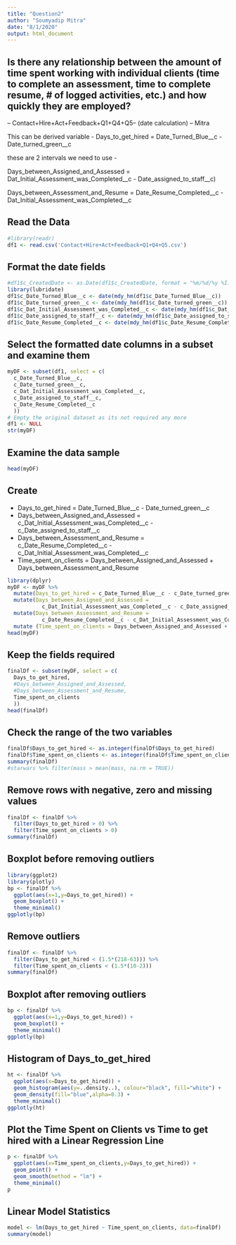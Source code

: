 ---
title: "Question2"
author: "Soumyadip Mitra"
date: "8/1/2020"
output: html_document
---


## Is there any relationship between the amount of time spent working with individual clients (time to complete an assessment, time to complete resume, # of logged activities, etc.) and how quickly they are employed? 
– Contact+Hire+Act+Feedback+Q1+Q4+Q5–
(date calculation) – Mitra

This can be derived variable - 
Days_to_get_hired = Date_Turned_Blue__c - Date_turned_green__c

these are 2 intervals we need to use - 

Days_between_Assigned_and_Assessed = Dat_Initial_Assessment_was_Completed__c - Date_assigned_to_staff__c)

Days_between_Assessment_and_Resume = Date_Resume_Completed__c - Dat_Initial_Assessment_was_Completed__c

## Read the Data
```{r message=FALSE, warning=FALSE}
#library(readr)
df1 <- read.csv('Contact+Hire+Act+Feedback+Q1+Q4+Q5.csv')
```

## Format the date fields
```{r}
#df1$c_CreatedDate <- as.Date(df1$c_CreatedDate, format = "%m/%d/%y %I:%M:%S %p")
library(lubridate)
df1$c_Date_Turned_Blue__c <- date(mdy_hm(df1$c_Date_Turned_Blue__c))
df1$c_Date_turned_green__c <- date(mdy_hm(df1$c_Date_turned_green__c))
df1$c_Dat_Initial_Assessment_was_Completed__c <- date(mdy_hm(df1$c_Dat_Initial_Assessment_was_Completed__c))
df1$c_Date_assigned_to_staff__c <- date(mdy_hm(df1$c_Date_assigned_to_staff__c))
df1$c_Date_Resume_Completed__c <- date(mdy_hm(df1$c_Date_Resume_Completed__c))
```

## Select the formatted date columns in a subset and examine them
```{r}
myDF <- subset(df1, select = c(
  c_Date_Turned_Blue__c,
  c_Date_turned_green__c,
  c_Dat_Initial_Assessment_was_Completed__c,
  c_Date_assigned_to_staff__c,
  c_Date_Resume_Completed__c
  ))
# Empty the original dataset as its not required any more
df1 <- NULL
str(myDF)
```

## Examine the data sample
```{r}
head(myDF)
```


## Create 
- Days_to_get_hired = Date_Turned_Blue__c - Date_turned_green__c
- Days_between_Assigned_and_Assessed = c_Dat_Initial_Assessment_was_Completed__c - c_Date_assigned_to_staff__c
- Days_between_Assessment_and_Resume = c_Date_Resume_Completed__c - c_Dat_Initial_Assessment_was_Completed__c
- Time_spent_on_clients = Days_between_Assigned_and_Assessed + Days_between_Assessment_and_Resume
```{r}
library(dplyr)
myDF <- myDF %>% 
  mutate(Days_to_get_hired = c_Date_Turned_Blue__c - c_Date_turned_green__c) %>%
  mutate(Days_between_Assigned_and_Assessed = 
           c_Dat_Initial_Assessment_was_Completed__c - c_Date_assigned_to_staff__c) %>%
  mutate(Days_between_Assessment_and_Resume = 
           c_Date_Resume_Completed__c - c_Dat_Initial_Assessment_was_Completed__c) %>%
  mutate (Time_spent_on_clients = Days_between_Assigned_and_Assessed + Days_between_Assessment_and_Resume)
head(myDF)
```


## Keep the fields required
```{r}
finalDf <- subset(myDF, select = c(
  Days_to_get_hired,
  #Days_between_Assigned_and_Assessed,
  #Days_between_Assessment_and_Resume,
  Time_spent_on_clients
  ))
head(finalDf)
```


## Check the range of the two variables
```{r}
finalDf$Days_to_get_hired <- as.integer(finalDf$Days_to_get_hired)
finalDf$Time_spent_on_clients <- as.integer(finalDf$Time_spent_on_clients)
summary(finalDf)
#starwars %>% filter(mass > mean(mass, na.rm = TRUE))
```


## Remove rows with negative, zero and missing values
```{r}
finalDf <- finalDf %>% 
  filter(Days_to_get_hired > 0) %>%
  filter(Time_spent_on_clients > 0)
summary(finalDf)

```


## Boxplot before removing outliers
```{r}
library(ggplot2)
library(plotly)
bp <- finalDf %>% 
  ggplot(aes(x=1,y=Days_to_get_hired)) +
  geom_boxplot() +
  theme_minimal()
ggplotly(bp)
```


## Remove outliers
```{r}
finalDf <- finalDf %>% 
  filter(Days_to_get_hired < (1.5*(218-63))) %>%
  filter(Time_spent_on_clients < (1.5*(10-2)))
summary(finalDf)
```

## Boxplot after removing outliers
```{r}
bp <- finalDf %>% 
  ggplot(aes(x=1,y=Days_to_get_hired)) +
  geom_boxplot() +
  theme_minimal()
ggplotly(bp)
```


## Histogram of Days_to_get_hired
```{r}
ht <- finalDf %>%
  ggplot(aes(x=Days_to_get_hired)) +
  geom_histogram(aes(y=..density..), colour="black", fill="white") +
  geom_density(fill="blue",alpha=0.3) + 
  theme_minimal()
ggplotly(ht)
```

## Plot the Time Spent on Clients vs Time to get hired with a Linear Regression Line
```{r}
p <- finalDf %>%
  ggplot(aes(x=Time_spent_on_clients,y=Days_to_get_hired)) +
  geom_point() +
  geom_smooth(method = "lm") + 
  theme_minimal()
p
```



## Linear Model Statistics
```{r}
model <- lm(Days_to_get_hired ~ Time_spent_on_clients, data=finalDf)
summary(model)
```


